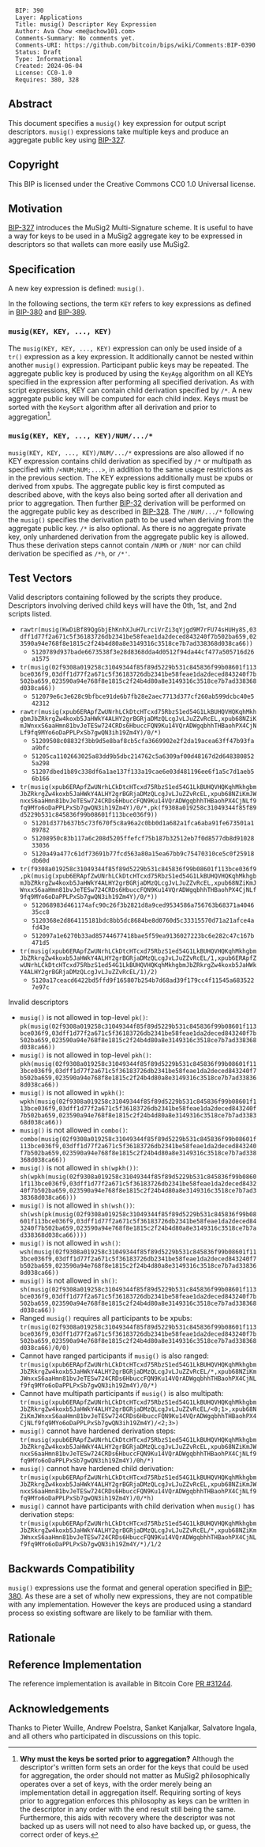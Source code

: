 <pre>
  BIP: 390
  Layer: Applications
  Title: musig() Descriptor Key Expression
  Author: Ava Chow <me@achow101.com>
  Comments-Summary: No comments yet.
  Comments-URI: https://github.com/bitcoin/bips/wiki/Comments:BIP-0390
  Status: Draft
  Type: Informational
  Created: 2024-06-04
  License: CC0-1.0
  Requires: 380, 328
</pre>

==Abstract==

This document specifies a <tt>musig()</tt> key expression for output script descriptors.
<tt>musig()</tt> expressions take multiple keys and produce an aggregate public key using [[bip-0327.mediawiki|BIP-327]].

==Copyright==

This BIP is licensed under the Creative Commons CC0 1.0 Universal license.

==Motivation==

[[bip-0327.mediawiki|BIP-327]] introduces the MuSig2 Multi-Signature scheme. It is useful to have a way for keys to be used
in a MuSig2 aggregate key to be expressed in descriptors so that wallets can more easily use MuSig2.

==Specification==

A new key expression is defined: <tt>musig()</tt>.

In the following sections, the term <tt>KEY</tt> refers to key expressions as defined in [[bip-0380.mediawiki|BIP-380]]
and [[bip-0389.mediawiki|BIP-389]].

===<tt>musig(KEY, KEY, ..., KEY)</tt>===

The <tt>musig(KEY, KEY, ..., KEY)</tt> expression can only be used inside of a <tt>tr()</tt>
expression as a key expression. It additionally cannot be nested within another <tt>musig()</tt>
expression. Participant public keys may be repeated. The aggregate public key is produced
by using the <tt>KeyAgg</tt> algorithm on all KEYs specified in the expression after performing all
specified derivation. As with script expressions, KEY can contain child derivation specified by
<tt>/*</tt>. A new aggregate public key will be computed for each child index. Keys must be sorted
with the <tt>KeySort</tt> algorithm after all derivation and prior to aggregation<ref>'''Why must
the keys be sorted prior to aggregation?''' Although the descriptor's written form sets an order
for the keys that could be used for aggregation, the order should not matter as MuSig2 philosophically
operates over a set of keys, with the order merely being an implementation detail in aggregation
itself. Requiring sorting of keys prior to aggregation enforces this philosophy as keys can be
written in the descriptor in any order with the end result still being the same. Furthermore, this
aids with recovery where the descriptor was not backed up as users will not need to also have
backed up, or guess, the correct order of keys.</ref>.

===<tt>musig(KEY, KEY, ..., KEY)/NUM/.../*</tt>===

<tt>musig(KEY, KEY, ..., KEY)/NUM/.../*</tt> expressions are also allowed if no KEY expression
contains child derivation as specified by <tt>/*</tt> or multipath as specified with
<tt>/<NUM;NUM;...></tt>, in addition to the same usage restrictions as in the previous section. The KEY expressions
additionally must be xpubs or derived from xpubs. The aggregate public key is first computed as
described above, with the keys also being sorted after all derivation and prior to aggregation.
Then further [[bip-0032.mediawiki|BIP-32]] derivation will be performed on the aggregate public key as described in
[[bip-0328.mediawiki|BIP-328]]. The <tt>/NUM/.../*</tt> following the <tt>musig()</tt> specifies
the derivation path to be used when deriving from the aggregate public key. <tt>/*</tt> is also
optional. As there is no aggregate private key, only unhardened derivation from the aggregate public
key is allowed. Thus these derivation steps cannot contain <tt>/NUMh</tt> or <tt>/NUM'</tt>
nor can child derivation be specified as <tt>/*h</tt>, or <tt>/*'</tt>.

==Test Vectors==

Valid descriptors containing followed by the scripts they produce. Descriptors involving derived child keys
will have the 0th, 1st, and 2nd scripts listed.

* <tt>rawtr(musig(KwDiBf89QgGbjEhKnhXJuH7LrciVrZi3qYjgd9M7rFU74sHUHy8S,03dff1d77f2a671c5f36183726db2341be58feae1da2deced843240f7b502ba659,023590a94e768f8e1815c2f24b4d80a8e3149316c3518ce7b7ad338368d038ca66))</tt>
** <tt>5120789d937bade6673538f3e28d8368dda4d0512f94da44cf477a505716d26a1575</tt>
* <tt>tr(musig(02f9308a019258c31049344f85f89d5229b531c845836f99b08601f113bce036f9,03dff1d77f2a671c5f36183726db2341be58feae1da2deced843240f7b502ba659,023590a94e768f8e1815c2f24b4d80a8e3149316c3518ce7b7ad338368d038ca66))</tt>
** <tt>512079e6c3e628c9bfbce91de6b7fb28e2aec7713d377cf260ab599dcbc40e542312</tt>
* <tt>rawtr(musig(xpub6ERApfZwUNrhLCkDtcHTcxd75RbzS1ed54G1LkBUHQVHQKqhMkhgbmJbZRkrgZw4koxb5JaHWkY4ALHY2grBGRjaDMzQLcgJvLJuZZvRcEL,xpub68NZiKmJWnxxS6aaHmn81bvJeTESw724CRDs6HbuccFQN9Ku14VQrADWgqbhhTHBaohPX4CjNLf9fq9MYo6oDaPPLPxSb7gwQN3ih19Zm4Y)/0/*)</tt>
** <tt>51209508c08832f3bb9d5e8baf8cb5cfa3669902e2f2da19acea63ff47b93faa9bfc</tt>
** <tt>51205ca1102663025a83dd9b5dbc214762c5a6309af00d48167d2d6483808525a298</tt>
** <tt>51207dbed1b89c338df6a1ae137f133a19cae6e03d481196ee6f1a5c7d1aeb56b166</tt>
* <tt>tr(musig(xpub6ERApfZwUNrhLCkDtcHTcxd75RbzS1ed54G1LkBUHQVHQKqhMkhgbmJbZRkrgZw4koxb5JaHWkY4ALHY2grBGRjaDMzQLcgJvLJuZZvRcEL,xpub68NZiKmJWnxxS6aaHmn81bvJeTESw724CRDs6HbuccFQN9Ku14VQrADWgqbhhTHBaohPX4CjNLf9fq9MYo6oDaPPLPxSb7gwQN3ih19Zm4Y)/0/*,pk(f9308a019258c31049344f85f89d5229b531c845836f99b08601f113bce036f9))</tt>
** <tt>51201d377b637b5c73f670f5c8a96a2c0bb0d1a682a1fca6aba91fe673501a189782</tt>
** <tt>51208950c83b117a6c208d5205ffefcf75b187b32512eb7f0d8577db8d9102833036</tt>
** <tt>5120a49a477c61df73691b77fcd563a80a15ea67bb9c75470310ce5c0f25918db60d</tt>
* <tt>tr(f9308a019258c31049344f85f89d5229b531c845836f99b08601f113bce036f9,pk(musig(xpub6ERApfZwUNrhLCkDtcHTcxd75RbzS1ed54G1LkBUHQVHQKqhMkhgbmJbZRkrgZw4koxb5JaHWkY4ALHY2grBGRjaDMzQLcgJvLJuZZvRcEL,xpub68NZiKmJWnxxS6aaHmn81bvJeTESw724CRDs6HbuccFQN9Ku14VQrADWgqbhhTHBaohPX4CjNLf9fq9MYo6oDaPPLPxSb7gwQN3ih19Zm4Y)/0/*))</tt>
** <tt>512068983d461174afc90c26f3b2821d8a9ced9534586a756763b68371a404635cc8</tt>
** <tt>5120368e2d864115181bdc8bb5dc8684be8d0760d5c33315570d71a21afce4afd43e</tt>
** <tt>512097a1e6270b33ad85744677418bae5f59ea9136027223bc6e282c47c167b471d5</tt>
* <tt>tr(musig(xpub6ERApfZwUNrhLCkDtcHTcxd75RbzS1ed54G1LkBUHQVHQKqhMkhgbmJbZRkrgZw4koxb5JaHWkY4ALHY2grBGRjaDMzQLcgJvLJuZZvRcEL/1,xpub6ERApfZwUNrhLCkDtcHTcxd75RbzS1ed54G1LkBUHQVHQKqhMkhgbmJbZRkrgZw4koxb5JaHWkY4ALHY2grBGRjaDMzQLcgJvLJuZZvRcEL/1)/2)</tt>
** <tt>5120a17ceacd6422bd5ffd9f165807b254b7d68ad39f179cc4f11545a6835227e97c</tt>

Invalid descriptors

* <tt>musig()</tt> is not allowed in top-level <tt>pk()</tt>: <tt>pk(musig(02f9308a019258c31049344f85f89d5229b531c845836f99b08601f113bce036f9,03dff1d77f2a671c5f36183726db2341be58feae1da2deced843240f7b502ba659,023590a94e768f8e1815c2f24b4d80a8e3149316c3518ce7b7ad338368d038ca66))</tt>
* <tt>musig()</tt> is not allowed in top-level <tt>pkh()</tt>: <tt>pkh(musig(02f9308a019258c31049344f85f89d5229b531c845836f99b08601f113bce036f9,03dff1d77f2a671c5f36183726db2341be58feae1da2deced843240f7b502ba659,023590a94e768f8e1815c2f24b4d80a8e3149316c3518ce7b7ad338368d038ca66))</tt>
* <tt>musig()</tt> is not allowed in <tt>wpkh()</tt>: <tt>wpkh(musig(02f9308a019258c31049344f85f89d5229b531c845836f99b08601f113bce036f9,03dff1d77f2a671c5f36183726db2341be58feae1da2deced843240f7b502ba659,023590a94e768f8e1815c2f24b4d80a8e3149316c3518ce7b7ad338368d038ca66))</tt>
* <tt>musig()</tt> is not allowed in <tt>combo()</tt>: <tt>combo(musig(02f9308a019258c31049344f85f89d5229b531c845836f99b08601f113bce036f9,03dff1d77f2a671c5f36183726db2341be58feae1da2deced843240f7b502ba659,023590a94e768f8e1815c2f24b4d80a8e3149316c3518ce7b7ad338368d038ca66))</tt>
* <tt>musig()</tt> is not allowed in <tt>sh(wpkh())</tt>: <tt>sh(wpkh(musig(02f9308a019258c31049344f85f89d5229b531c845836f99b08601f113bce036f9,03dff1d77f2a671c5f36183726db2341be58feae1da2deced843240f7b502ba659,023590a94e768f8e1815c2f24b4d80a8e3149316c3518ce7b7ad338368d038ca66)))</tt>
* <tt>musig()</tt> is not allowed in <tt>sh(wsh())</tt>: <tt>sh(wsh(pk(musig(02f9308a019258c31049344f85f89d5229b531c845836f99b08601f113bce036f9,03dff1d77f2a671c5f36183726db2341be58feae1da2deced843240f7b502ba659,023590a94e768f8e1815c2f24b4d80a8e3149316c3518ce7b7ad338368d038ca66))))</tt>
* <tt>musig()</tt> is not allowed in <tt>wsh()</tt>: <tt>wsh(musig(02f9308a019258c31049344f85f89d5229b531c845836f99b08601f113bce036f9,03dff1d77f2a671c5f36183726db2341be58feae1da2deced843240f7b502ba659,023590a94e768f8e1815c2f24b4d80a8e3149316c3518ce7b7ad338368d038ca66))</tt>
* <tt>musig()</tt> is not allowed in <tt>sh()</tt>: <tt>sh(musig(02f9308a019258c31049344f85f89d5229b531c845836f99b08601f113bce036f9,03dff1d77f2a671c5f36183726db2341be58feae1da2deced843240f7b502ba659,023590a94e768f8e1815c2f24b4d80a8e3149316c3518ce7b7ad338368d038ca66))</tt>
* Ranged <tt>musig()</tt> requires all participants to be xpubs: <tt>tr(musig(02f9308a019258c31049344f85f89d5229b531c845836f99b08601f113bce036f9,03dff1d77f2a671c5f36183726db2341be58feae1da2deced843240f7b502ba659,023590a94e768f8e1815c2f24b4d80a8e3149316c3518ce7b7ad338368d038ca66)/0/0)</tt>
* Cannot have ranged participants if <tt>musig()</tt> is also ranged: <tt>tr(musig(xpub6ERApfZwUNrhLCkDtcHTcxd75RbzS1ed54G1LkBUHQVHQKqhMkhgbmJbZRkrgZw4koxb5JaHWkY4ALHY2grBGRjaDMzQLcgJvLJuZZvRcEL/*,xpub68NZiKmJWnxxS6aaHmn81bvJeTESw724CRDs6HbuccFQN9Ku14VQrADWgqbhhTHBaohPX4CjNLf9fq9MYo6oDaPPLPxSb7gwQN3ih19Zm4Y)/0/*)</tt>
* Cannot have multipath participants if <tt>musig()</tt> is also multipath: <tt>tr(musig(xpub6ERApfZwUNrhLCkDtcHTcxd75RbzS1ed54G1LkBUHQVHQKqhMkhgbmJbZRkrgZw4koxb5JaHWkY4ALHY2grBGRjaDMzQLcgJvLJuZZvRcEL/<0;1>,xpub68NZiKmJWnxxS6aaHmn81bvJeTESw724CRDs6HbuccFQN9Ku14VQrADWgqbhhTHBaohPX4CjNLf9fq9MYo6oDaPPLPxSb7gwQN3ih19Zm4Y)/<2;3>)</tt>
* <tt>musig()</tt> cannot have hardened derivation steps: <tt>tr(musig(xpub6ERApfZwUNrhLCkDtcHTcxd75RbzS1ed54G1LkBUHQVHQKqhMkhgbmJbZRkrgZw4koxb5JaHWkY4ALHY2grBGRjaDMzQLcgJvLJuZZvRcEL,xpub68NZiKmJWnxxS6aaHmn81bvJeTESw724CRDs6HbuccFQN9Ku14VQrADWgqbhhTHBaohPX4CjNLf9fq9MYo6oDaPPLPxSb7gwQN3ih19Zm4Y)/0h/*)</tt>
* <tt>musig()</tt> cannot have hardened child derivation: <tt>tr(musig(xpub6ERApfZwUNrhLCkDtcHTcxd75RbzS1ed54G1LkBUHQVHQKqhMkhgbmJbZRkrgZw4koxb5JaHWkY4ALHY2grBGRjaDMzQLcgJvLJuZZvRcEL,xpub68NZiKmJWnxxS6aaHmn81bvJeTESw724CRDs6HbuccFQN9Ku14VQrADWgqbhhTHBaohPX4CjNLf9fq9MYo6oDaPPLPxSb7gwQN3ih19Zm4Y)/0/*h)</tt>
* <tt>musig()</tt> cannot have participants with child derivation when <tt>musig()</tt> has derivation steps: <tt>tr(musig(xpub6ERApfZwUNrhLCkDtcHTcxd75RbzS1ed54G1LkBUHQVHQKqhMkhgbmJbZRkrgZw4koxb5JaHWkY4ALHY2grBGRjaDMzQLcgJvLJuZZvRcEL/*,xpub68NZiKmJWnxxS6aaHmn81bvJeTESw724CRDs6HbuccFQN9Ku14VQrADWgqbhhTHBaohPX4CjNLf9fq9MYo6oDaPPLPxSb7gwQN3ih19Zm4Y/*)/1/2</tt>

==Backwards Compatibility==

<tt>musig()</tt> expressions use the format and general operation specified in
[[bip-0380.mediawiki|BIP-380]]. As these are a set of wholly new expressions, they are not compatible
with any implementation. However the keys are produced using a standard process so existing software
are likely to be familiar with them.

==Rationale==

<references/>

==Reference Implementation==

The reference implementation is available in Bitcoin Core [[https://github.com/bitcoin/bitcoin/pull/31244|PR #31244]].

==Acknowledgements==

Thanks to Pieter Wuille, Andrew Poelstra, Sanket Kanjalkar, Salvatore Ingala, and all others who
participated in discussions on this topic.
